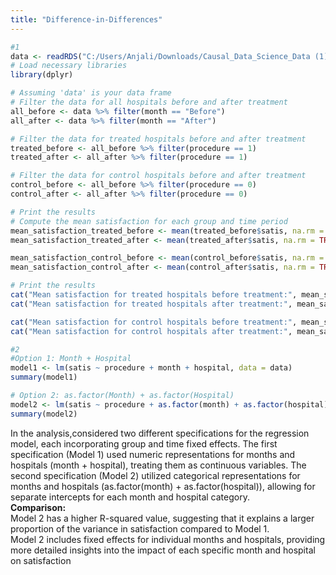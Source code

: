 ```yaml
---
title: "Difference-in-Differences"
---
```


```r
#1
data <- readRDS("C:/Users/Anjali/Downloads/Causal_Data_Science_Data (1)/Causal_Data_Science_Data/hospdd.rds")
# Load necessary libraries
library(dplyr)

# Assuming 'data' is your data frame
# Filter the data for all hospitals before and after treatment
all_before <- data %>% filter(month == "Before") 
all_after <- data %>% filter(month == "After")

# Filter the data for treated hospitals before and after treatment
treated_before <- all_before %>% filter(procedure == 1) 
treated_after <- all_after %>% filter(procedure == 1)

# Filter the data for control hospitals before and after treatment
control_before <- all_before %>% filter(procedure == 0) 
control_after <- all_after %>% filter(procedure == 0)

# Print the results
# Compute the mean satisfaction for each group and time period
mean_satisfaction_treated_before <- mean(treated_before$satis, na.rm = TRUE)
mean_satisfaction_treated_after <- mean(treated_after$satis, na.rm = TRUE)

mean_satisfaction_control_before <- mean(control_before$satis, na.rm = TRUE)
mean_satisfaction_control_after <- mean(control_after$satis, na.rm = TRUE)

# Print the results
cat("Mean satisfaction for treated hospitals before treatment:", mean_satisfaction_treated_before, "\n")
cat("Mean satisfaction for treated hospitals after treatment:", mean_satisfaction_treated_after, "\n")

cat("Mean satisfaction for control hospitals before treatment:", mean_satisfaction_control_before, "\n")
cat("Mean satisfaction for control hospitals after treatment:", mean_satisfaction_control_after, "\n")


```
```r
#2
#Option 1: Month + Hospital
model1 <- lm(satis ~ procedure + month + hospital, data = data)
summary(model1)

# Option 2: as.factor(Month) + as.factor(Hospital)
model2 <- lm(satis ~ procedure + as.factor(month) + as.factor(hospital), data = data)
summary(model2)

```
In the analysis,considered two different specifications for the regression model, each incorporating group and time fixed effects. The first specification (Model 1) used numeric representations for months and hospitals (month + hospital), treating them as continuous variables. The second specification (Model 2) utilized categorical representations for months and hospitals (as.factor(month) + as.factor(hospital)), allowing for separate intercepts for each month and hospital category.<br>
**Comparison:**<br>
Model 2 has a higher R-squared value, suggesting that it explains a larger proportion of the variance in satisfaction compared to Model 1.<br>
Model 2 includes fixed effects for individual months and hospitals, providing more detailed insights into the impact of each specific month and hospital on satisfaction



